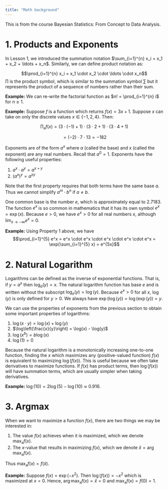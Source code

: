```yaml
---
title: "Math background"
---
```


This is from the course Bayesian Statistics: From Concept to Data Analysis.

# 1. Products and Exponents

In Lesson 1, we introduced the summation notation $\sum_{i=1}^{n} x_i = x_1 + x_2 + \ldots + x_n$. Similarly, we can define product notation as:

$$\prod_{i=1}^{n} x_i = x_1 \cdot x_2 \cdot \ldots \cdot x_n$$
$\prod$ is the product symbol, which is similar to the summation symbol $\sum$ but it represents the product of a sequence of numbers rather than their sum.

**Example:** We can re-write the factorial function as $n! = \prod_{i=1}^{n} i$ for $n \geq 1$.

**Example:** Suppose $f$ is a function which returns $f(x) = 3x + 1$. Suppose $x$ can take on only the discrete values $x \in \{-1, 2, 4\}$. Then:

$$\prod_{x} f(x) = (3 \cdot (-1) + 1) \cdot (3 \cdot 2 + 1) \cdot (3 \cdot 4 + 1)$$

$$= (-2) \cdot 7 \cdot 13 = -182$$

Exponents are of the form $a^x$ where $a$ (called the base) and $x$ (called the exponent) are any real numbers. Recall that $a^0 = 1$. Exponents have the following useful properties:

1. $a^x \cdot a^y = a^{x+y}$
2. $(a^x)^y = a^{xy}$

Note that the first property requires that both terms have the same base $a$. Thus we cannot simplify $a^m \cdot b^n$ if $a \neq b$.

One common base is the number $e$, which is approximately equal to 2.7183. The function $e^x$ is so common in mathematics that it has its own symbol $e^x = \exp(x)$. Because $e > 0$, we have $e^x > 0$ for all real numbers $x$, although $\lim_{x \to -\infty} e^x = 0$.

**Example:** Using Property 1 above, we have 
$$\prod_{i=1}^{5} e^x = e^x \cdot e^x \cdot e^x \cdot e^x \cdot e^x = \exp(\sum_{i=1}^{5} x) = e^{5x}$$

# 2. Natural Logarithm

Logarithms can be defined as the inverse of exponential functions. That is, if $y = a^x$ then $\log_a(y) = x$. The natural logarithm function has base $e$ and is written without the subscript $\log_e(y) = \log(y)$. Because $e^x > 0$ for all $x$, $\log(y)$ is only defined for $y > 0$. We always have $\exp(\log(y)) = \log(\exp(y)) = y$.

We can use the properties of exponents from the previous section to obtain some important properties of logarithms:

1. $\log(x \cdot y) = \log(x) + \log(y)$
2. $\log\left(\frac{x}{y}\right) = \log(x) - \log(y)$
3. $\log(x^b) = b \log(x)$
4. $\log(1) = 0$

Because the natural logarithm is a monotonically increasing one-to-one function, finding the $x$ which maximizes any (positive-valued function) $f(x)$ is equivalent to maximizing $\log(f(x))$. This is useful because we often take derivatives to maximize functions. If $f(x)$ has product terms, then $\log(f(x))$ will have summation terms, which are usually simpler when taking derivatives.

**Example:** $\log(10) = 2 \log(5) - \log(10) \approx 0.916$.

# 3. Argmax

When we want to maximize a function $f(x)$, there are two things we may be interested in:

1. The value $f(x)$ achieves when it is maximized, which we denote $\max_x f(x)$.
2. The $x$-value that results in maximizing $f(x)$, which we denote $\hat{x} = \arg\max_x f(x)$.

Thus $\max_x f(x) = f(\hat{x})$.

**Example:** Suppose $f(x) = \exp(-x^2)$. Then $\log(f(x)) = -x^2$ which is maximized at $x = 0$. Hence, $\arg\max_x f(x) = \hat{x} = 0$ and $\max_x f(x) = f(0) = 1$.
